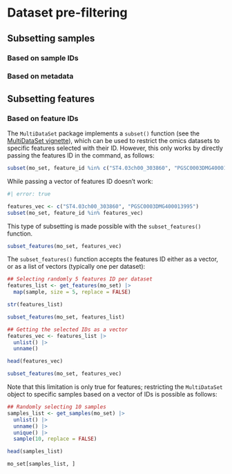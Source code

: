 # Dataset pre-filtering {#sec-prefiltering}

## Subsetting samples

### Based on sample IDs

### Based on metadata

## Subsetting features

### Based on feature IDs

The `MultiDataSet` package implements a `subset()` function (see the [MultiDataSet vignette](https://www.bioconductor.org/packages/release/bioc/vignettes/MultiDataSet/inst/doc/MultiDataSet.html#advanced-subsetting)), which can be used to restrict the omics datasets to specific features selected with their ID. However, this only works by directly passing the features ID in the command, as follows:

```r
subset(mo_set, feature_id %in% c("ST4.03ch00_303860", "PGSC0003DMG400013995"))
```

While passing a vector of features ID doesn't work:

```r
#| error: true

features_vec <- c("ST4.03ch00_303860", "PGSC0003DMG400013995")
subset(mo_set, feature_id %in% features_vec)
```

This type of subsetting is made possible with the `subset_features()` function.

```r
subset_features(mo_set, features_vec)
```

The `subset_features()` function accepts the features ID either as a vector, or as a list of vectors (typically one per dataset):

```r
## Selecting randomly 5 features ID per dataset
features_list <- get_features(mo_set) |>
  map(sample, size = 5, replace = FALSE)

str(features_list)

subset_features(mo_set, features_list)

## Getting the selected IDs as a vector
features_vec <- features_list |>
  unlist() |>
  unname()

head(features_vec)

subset_features(mo_set, features_vec)
```


Note that this limitation is only true for features; restricting the `MultiDataSet` object to specific samples based on a vector of IDs is possible as follows:

```r
## Randomly selecting 10 samples
samples_list <- get_samples(mo_set) |>
  unlist() |>
  unname() |>
  unique() |>
  sample(10, replace = FALSE)

head(samples_list)

mo_set[samples_list, ]
```
